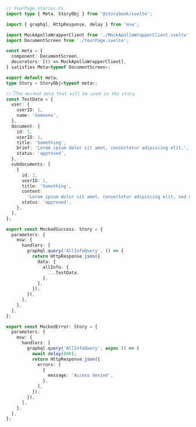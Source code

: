 ```ts
// YourPage.stories.ts
import type { Meta, StoryObj } from '@storybook/svelte';

import { graphql, HttpResponse, delay } from 'msw';

import MockApolloWrapperClient from './MockApolloWrapperClient.svelte';
import DocumentScreen from './YourPage.svelte';

const meta = {
  component: DocumentScreen,
  decorators: [() => MockApolloWrapperClient],
} satisfies Meta<typeof DocumentScreen>;

export default meta;
type Story = StoryObj<typeof meta>;

//👇The mocked data that will be used in the story
const TestData = {
  user: {
    userID: 1,
    name: 'Someone',
  },
  document: {
    id: 1,
    userID: 1,
    title: 'Something',
    brief: 'Lorem ipsum dolor sit amet, consectetur adipiscing elit.',
    status: 'approved',
  },
  subdocuments: [
    {
      id: 1,
      userID: 1,
      title: 'Something',
      content:
        'Lorem ipsum dolor sit amet, consectetur adipiscing elit, sed do eiusmod tempor incididunt ut labore et dolore magna aliqua.',
      status: 'approved',
    },
  ],
};

export const MockedSuccess: Story = {
  parameters: {
    msw: {
      handlers: [
        graphql.query('AllInfoQuery', () => {
          return HttpResponse.json({
            data: {
              allInfo: {
                ...TestData,
              },
            },
          });
        }),
      ],
    },
  },
};

export const MockedError: Story = {
  parameters: {
    msw: {
      handlers: [
        graphql.query('AllInfoQuery', async () => {
          await delay(800);
          return HttpResponse.json({
            errors: [
              {
                message: 'Access denied',
              },
            ],
          });
        }),
      ],
    },
  },
};
```
